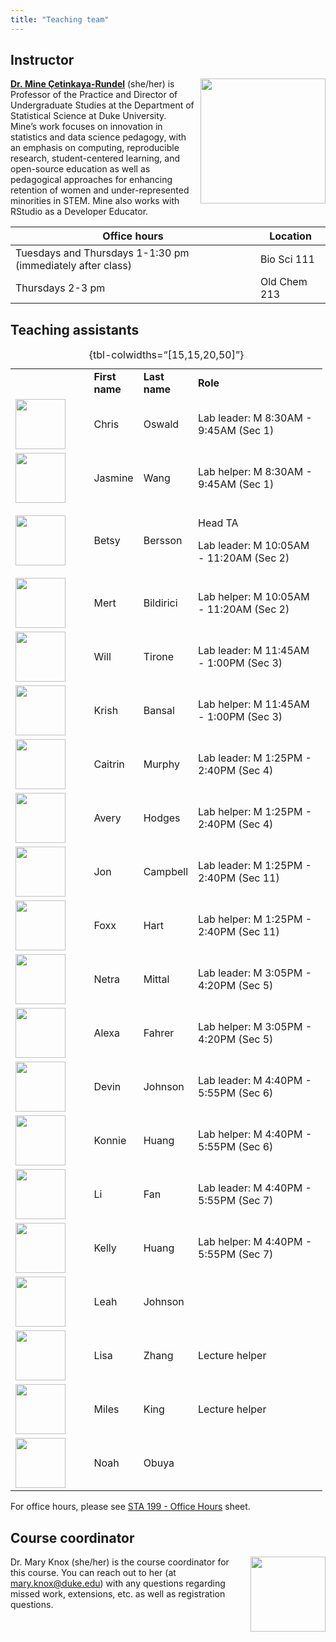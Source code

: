 ```yaml
---
title: "Teaching team"
---
```


## Instructor

![](images/team/mine.png){style="float:right;padding: 0 0 0 10px;" fig-alt="Headshot of Dr. Mine Çetinkaya-Rundel" width="200"}

[**Dr. Mine Çetinkaya-Rundel**](http://mine-cr.com/) (she/her) is Professor of the Practice and Director of Undergraduate Studies at the Department of Statistical Science at Duke University. Mine's work focuses on innovation in statistics and data science pedagogy, with an emphasis on computing, reproducible research, student-centered learning, and open-source education as well as pedagogical approaches for enhancing retention of women and under-represented minorities in STEM. Mine also works with RStudio as a Developer Educator.

+------------------------------------------------------------+-----------------+
| Office hours                                               | Location        |
+============================================================+=================+
| Tuesdays and Thursdays 1-1:30 pm (immediately after class) | Bio Sci 111     |
+------------------------------------------------------------+-----------------+
| Thursdays 2-3 pm                                           | Old Chem 213    |
+------------------------------------------------------------+-----------------+

## Teaching assistants

+------------------------------------------+----------------+---------------+----------------------------------------------------------------------------+
|                                          | **First name** | **Last name** | **Role**                                                                   |
+------------------------------------------+----------------+---------------+----------------------------------------------------------------------------+
| ![](images/team/chris.png){width="80"}   | Chris          | Oswald        | Lab leader: M 8:30AM - 9:45AM (Sec 1)                                      |
+------------------------------------------+----------------+---------------+----------------------------------------------------------------------------+
| ![](images/team/jasmine.png){width="80"} | Jasmine        | Wang          | Lab helper: M 8:30AM - 9:45AM (Sec 1)                                      |
+------------------------------------------+----------------+---------------+----------------------------------------------------------------------------+
| ![](images/team/betsy.png){width="80"}   | Betsy          | Bersson       | Head TA                                                                    |
|                                          |                |               |                                                                            |
|                                          |                |               | Lab leader: M 10:05AM - 11:20AM (Sec 2)                                    |
+------------------------------------------+----------------+---------------+----------------------------------------------------------------------------+
| ![](images/team/mert.png){width="80"}    | Mert           | Bildirici     | Lab helper: M 10:05AM - 11:20AM (Sec 2)                                    |
+------------------------------------------+----------------+---------------+----------------------------------------------------------------------------+
| ![](images/team/will.png){width="80"}    | Will           | Tirone        | Lab leader: M 11:45AM - 1:00PM (Sec 3)                                     |
+------------------------------------------+----------------+---------------+----------------------------------------------------------------------------+
| ![](images/team/krish.png){width="80"}   | Krish          | Bansal        | Lab helper: M 11:45AM - 1:00PM (Sec 3)                                     |
+------------------------------------------+----------------+---------------+----------------------------------------------------------------------------+
| ![](images/team/caitrin.png){width="80"} | Caitrin        | Murphy        | Lab leader: M 1:25PM - 2:40PM (Sec 4)                                      |
+------------------------------------------+----------------+---------------+----------------------------------------------------------------------------+
| ![](images/team/avery.png){width="80"}   | Avery          | Hodges        | Lab helper: M 1:25PM - 2:40PM (Sec 4)                                      |
+------------------------------------------+----------------+---------------+----------------------------------------------------------------------------+
| ![](images/team/jon.png){width="80"}     | Jon            | Campbell      | Lab leader: M 1:25PM - 2:40PM (Sec 11)                                     |
+------------------------------------------+----------------+---------------+----------------------------------------------------------------------------+
| ![](images/team/foxx.png){width="80"}    | Foxx           | Hart          | Lab helper: M 1:25PM - 2:40PM (Sec 11)                                     |
+------------------------------------------+----------------+---------------+----------------------------------------------------------------------------+
| ![](images/team/netra.png){width="80"}   | Netra          | Mittal        | Lab leader: M 3:05PM - 4:20PM (Sec 5)                                      |
+------------------------------------------+----------------+---------------+----------------------------------------------------------------------------+
| ![](images/team/alexa.png){width="80"}   | Alexa          | Fahrer        | Lab helper: M 3:05PM - 4:20PM (Sec 5)                                      |
+------------------------------------------+----------------+---------------+----------------------------------------------------------------------------+
| ![](images/team/devin.png){width="80"}   | Devin          | Johnson       | Lab leader: M 4:40PM - 5:55PM (Sec 6)                                      |
+------------------------------------------+----------------+---------------+----------------------------------------------------------------------------+
| ![](images/team/konnie.png){width="80"}  | Konnie         | Huang         | Lab helper: M 4:40PM - 5:55PM (Sec 6)                                      |
+------------------------------------------+----------------+---------------+----------------------------------------------------------------------------+
| ![](images/team/li.png){width="80"}      | Li             | Fan           | Lab leader: M 4:40PM - 5:55PM (Sec 7)                                      |
+------------------------------------------+----------------+---------------+----------------------------------------------------------------------------+
| ![](images/team/kelly.png){width="80"}   | Kelly          | Huang         | Lab helper: M 4:40PM - 5:55PM (Sec 7)                                      |
+------------------------------------------+----------------+---------------+----------------------------------------------------------------------------+
| ![](images/team/leah.png){width="80"}    | Leah           | Johnson       |                                                                            |
+------------------------------------------+----------------+---------------+----------------------------------------------------------------------------+
| ![](images/team/lisa.png){width="80"}    | Lisa           | Zhang         | Lecture helper                                                             |
+------------------------------------------+----------------+---------------+----------------------------------------------------------------------------+
| ![](images/team/miles.png){width="80"}   | Miles          | King          | Lecture helper                                                             |
+------------------------------------------+----------------+---------------+----------------------------------------------------------------------------+
| ![](images/team/noah.png){width="80"}    | Noah           | Obuya         |                                                                            |
+------------------------------------------+----------------+---------------+----------------------------------------------------------------------------+

: {tbl-colwidths="\[15,15,20,50\]"}

For office hours, please see [STA 199 - Office Hours](https://docs.google.com/spreadsheets/d/1Mw69d1Ro-_G1Y8x7FH1wqCI04bxLpVOJ7gp8QSFGJBU/edit?usp=sharing) sheet.

## Course coordinator

![](images/team/mary.png){style="float:right;padding: 0 0 0 10px;" fig-alt="Headshot of Dr. Mary Knox" width="120"}

Dr. Mary Knox (she/her) is the course coordinator for this course. You can reach out to her (at [mary.knox\@duke.edu](mailto:mary.knox@duke.edu)) with any questions regarding missed work, extensions, etc. as well as registration questions.
